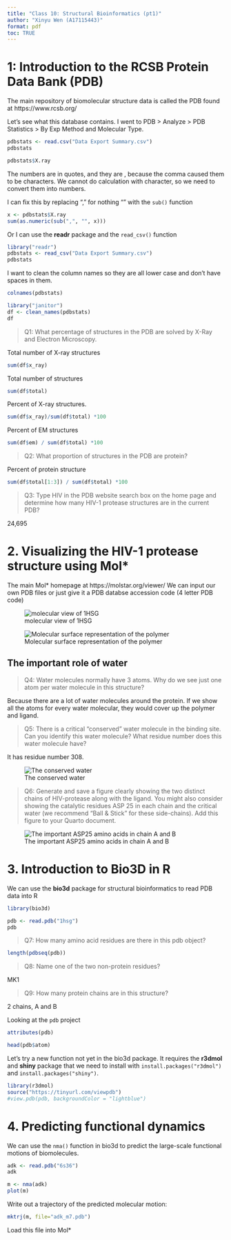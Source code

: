 ```yaml
---
title: "Class 10: Structural Bioinformatics (pt1)"
author: "Xinyu Wen (A17115443)"
format: pdf
toc: TRUE
---
```


# 1: Introduction to the RCSB Protein Data Bank (PDB)

The main repository of biomolecular structure data is called the PDB found at https://www.rcsb.org/

Let's see what this database contains. I went to PDB > Analyze > PDB Statistics > By Exp Method and Molecular Type.

```r
pdbstats <- read.csv("Data Export Summary.csv")
pdbstats
```


```r
pdbstats$X.ray
```
The numbers are in quotes, and they are <chr>, because the comma caused them to be characters. We cannot do calculation with character, so we need to convert them into numbers.

I can fix this by replacing "," for nothing "" with the `sub()` function

```r
x <- pdbstats$X.ray
sum(as.numeric(sub(",", "", x)))
```

Or I can use the **readr** package and the `read_csv()` function

```r
library("readr")
pdbstats <- read_csv("Data Export Summary.csv")
pdbstats
```



I want to clean the column names so they are all lower case and don't have spaces in them.

```r
colnames(pdbstats)
```

```r
library("janitor")
df <- clean_names(pdbstats)
df
```




> Q1: What percentage of structures in the PDB are solved by X-Ray and Electron Microscopy.

Total number of X-ray structures
```r
sum(df$x_ray)
```

Total number of structures
```r
sum(df$total)
```


Percent of X-ray structures.
```r
sum(df$x_ray)/sum(df$total) *100
```
Percent of EM structures
```r
sum(df$em) / sum(df$total) *100
```


> Q2: What proportion of structures in the PDB are protein?

Percent of protein structure
```r
sum(df$total[1:3]) / sum(df$total) *100
```

> Q3: Type HIV in the PDB website search box on the home page and determine how many HIV-1 protease structures are in the current PDB?

24,695

# 2. Visualizing the HIV-1 protease structure using Mol*

The main Mol* homepage at https://molstar.org/viewer/
We can input our own PDB files or just give it a PDB databse accession code (4 letter PDB code)

![molecular view of 1HSG](1HSG.png)

![Molecular surface representation of the polymer](1HSG_2.png)


## The important role of water

> Q4: Water molecules normally have 3 atoms. Why do we see just one atom per water molecule in this structure?

Because there are a lot of water molecules around the protein. If we show all the atoms for every water molecular, they would cover up the polymer and ligand.

> Q5: There is a critical “conserved” water molecule in the binding site. Can you identify this water molecule? What residue number does this water molecule have?

It has residue number 308.

![The conserved water](1HSG_3.png)

> Q6: Generate and save a figure clearly showing the two distinct chains of HIV-protease along with the ligand. You might also consider showing the catalytic residues ASP 25 in each chain and the critical water (we recommend “Ball & Stick” for these side-chains). Add this figure to your Quarto document.

![The important ASP25 amino acids in chain A and B](1HSG_4.png)


# 3. Introduction to Bio3D in R

We can use the **bio3d** package for structural bioinformatics to read PDB data into R

```r
library(bio3d)

pdb <- read.pdb("1hsg")
pdb
```


> Q7: How many amino acid residues are there in this pdb object? 

```r
length(pdbseq(pdb))
```

> Q8: Name one of the two non-protein residues? 

MK1

> Q9: How many protein chains are in this structure? 

2 chains, A and B

Looking at the `pdb` project

```r
attributes(pdb)
```

```r
head(pdb$atom)
```

Let's try a new function not yet in the bio3d package. It requires the **r3dmol** and **shiny** package that we need to install with `install.packages("r3dmol")` and `install.packages("shiny")`.

```r
library(r3dmol)
source("https://tinyurl.com/viewpdb")
#view.pdb(pdb, backgroundColor = "lightblue")
```


# 4. Predicting functional dynamics

We can use the `nma()` function in bio3d to predict the large-scale functional motions of biomolecules.

```r
adk <- read.pdb("6s36")
adk
```
```r
m <- nma(adk)
plot(m)
```

Write out a trajectory of the predicted molecular motion:
```r
mktrj(m, file="adk_m7.pdb")
```
Load this file into Mol*

